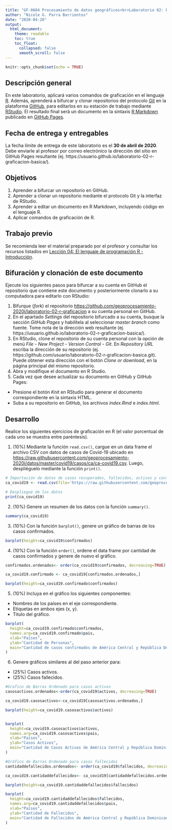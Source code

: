 ---
title: "GF-0604 Procesamiento de datos geográficos<br>Laboratorio 02: R - Graficación básica"
author: "Nicole G. Parra Barrientos"
date: "2020-04-20"
output:
  html_document:
    theme: readable    
    toc: true
    toc_float:
      collapsed: false
      smooth_scroll: false  
---

```{r setup, include=FALSE}
knitr::opts_chunk$set(echo = TRUE)
```

## Descripción general
En este laboratorio, aplicará varios comandos de graficación en el lenguaje [R](https://www.r-project.org/). Además, aprenderá a bifurcar y clonar repositorios del protocolo [Git](https://git-scm.com/) en la plataforma [GitHub](https://github.com/), para editarlos en su estación de trabajo mediante [RStudio](https://rstudio.com/). El resultado final será un documento en la sintaxis [R Markdown](https://rmarkdown.rstudio.com/) publicado en [GitHub Pages](https://pages.github.com/).

## Fecha de entrega y entregables
La fecha límite de entrega de este laboratorio es el **30 de abril de 2020**. Debe enviarle al profesor por correo electrónico la dirección del sitio en GitHub Pages resultante (ej. https://usuario.github.io/laboratorio-02-r-graficacion-basica/).

## Objetivos
1. Aprender a bifurcar un repositorio en GitHub.
2. Aprender a clonar un repositorio mediante el protocolo Git y la interfaz de RStudio.
3. Aprender a editar un documento en R Markdown, incluyendo código en el lenguaje R.
4. Aplicar comandos de graficación de R.

## Trabajo previo
Se recomienda leer el material preparado por el profesor y consultar los recursos listados en [Lección 04: El lenguaje de programación R - Introducción](https://geoprocesamiento-2020i.github.io/leccion-04-r-introduccion/).

## Bifuración y clonación de este documento
Ejecute los siguientes pasos para bifurcar a su cuenta en GitHub el repositorio que contiene este documento y posteriormente clonarlo a su computadora para editarlo con RStudio:

1. Bifurque (_fork_) el repositorio [https://github.com/geoprocesamiento-2020i/laboratorio-02-r-graficacion](https://github.com/geoprocesamiento-2020i/laboratorio-02-r-graficacion) a su cuenta personal en GitHub.
2. En el apartado _Settings_ del repositorio bifurcado a su cuenta, busque la sección _GitHub Pages_ y habilítela al seleccionar _master branch_ como fuente. Tome nota de la dirección web resultante (ej. https://usuario.github.io/laboratorio-02-r-graficacion-basica/).
3. En RStudio, clone el repositorio de su cuenta personal con la opción de menú _File - New Project - Version Control - Git_. En _Repository URL_ escriba la dirección de su repositorio (ej. https://github.com/usuario/laboratorio-02-r-graficacion-basica.git). Puede obtener esta dirección con el botón _Clone or download_, en la página principal del mismo repositorio.
4. Abra y modifique el documento en R Studio.
5. Cada vez que desee actualizar su documento en GitHub y GitHub Pages:
- Presione el botón _Knit_ en RStudio para generar el documento correspondiente en la sintaxis HTML.
- Suba a su repositorio en GitHub, los archivos _index.Rmd_ e _index.html_.

## Desarrollo
Realice los siguientes ejercicios de graficación en R (el valor porcentual de cada uno se muestra entre paréntesis).

1. (10%) Mediante la función ```read.csv()```, cargue en un data frame el archivo CSV con datos de casos de Covid-19 ubicado en [https://raw.githubusercontent.com/geoprocesamiento-2020i/datos/master/covid19/casos/ca/ca-covid19.csv](https://raw.githubusercontent.com/geoprocesamiento-2020i/datos/master/covid19/casos/ca/ca-covid19.csv). Luego, despliéguelo mediante la función ```print()```.

```{r}
# Importación de datos de casos recuperados, fallecidos, activos y confirmados de Covid-19 en los países de Centroamérica
ca_covid19 <- read.csv(file='https://raw.githubusercontent.com/geoprocesamiento-2020i/datos/master/covid19/casos/ca/ca-covid19.csv')

# Despliegue de los datos
print(ca_covid19)
```

2. (10%) Genere un resumen de los datos con la función  ```summary() ```.

```{r}
summary(ca_covid19)
```

3. (10%) Con la función ```barplot()```, genere un gráfico de barras de los casos confirmados.

```{r}
barplot(height=ca_covid19$confirmados)
```

4. (10%) Con la función  ```order()```, ordene el data frame por cantidad de casos confirmados y genere de nuevo el gráfico.

```{r}
confirmados.ordenados<- order(ca_covid19$confirmados, decreasing=TRUE)

ca_covid19.confirmado <- ca_covid19[confirmados.ordenados,]

barplot(height=ca_covid19.confirmado$confirmados)
```

5. (10%) Incluya en el gráfico los siguientes componentes:
- Nombres de los países en el eje correspondiente.
- Etiquetas en ambos ejes (x, y).
- Titulo del gráfico.

```{r}
barplot(
  height=ca_covid19.confirmado$confirmados, 
  names.arg=ca_covid19.confirmado$pais, 
  xlab="Países", 
  ylab="Cantidad de Personas", 
  main="Cantidad de casos confirmados de América Central y República Dominicana"
)
```

6. Genere gráficos similares al del paso anterior para:
- (25%) Casos activos.
- (25%) Casos fallecidos.

```{r}
#Grafico de Barras Ordenado para casos activos
casosactivos.ordenados<-order(ca_covid19$activos, decreasing=TRUE)

ca_covid19.casosactivos<-ca_covid19[casosactivos.ordenados,]

barplot(height=ca_covid19.casosactivos$activos)


barplot(
  height=ca_covid19.casosactivos$activos, 
  names.arg=ca_covid19.casosactivos$pais, 
  xlab="Países", 
  ylab="Casos Activos", 
  main="Cantidad de Casos Activos de América Central y República Dominicana"
)
```

```{r}

#Gráfico de Barras Ordenado para casos fallecidos
cantidaddefallecidos.ordenados<- order(ca_covid19$fallecidos, decreasing=FALSE)

ca_covid19.cantidaddefallecidos<- ca_covid19[cantidaddefallecidos.ordenados,]

barplot(height=ca_covid19.cantidaddefallecidos$fallecidos)

barplot(
  height=ca_covid19.cantidaddefallecidos$fallecidos, 
  names.arg=ca_covid19.cantidaddefallecidos$pais, 
  xlab="Países", 
  ylab="Cantidad de Fallecidos", 
  main="Cantidad de Fallecidos de América Central y República Dominicana"
)
```
